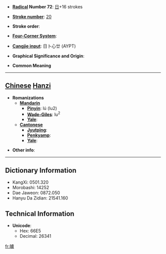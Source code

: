 * '''[[Wiktionary:Chinese radical index| Radical]] Number 72''': [[Wiktionary:Chinese radical index 日|日]]+16 strokes

* '''[[Wiktionary:Chinese total strokes index|Stroke number]]''': [[Wiktionary:Chinese total strokes index 20|20]]

* '''Stroke order''': 

* '''[[Wiktionary:Chinese four corner index|Four-Corner System]]''': 

* '''[[Wiktionary:Chinese Cangjie index|Cangjie input]]''': 日卜心廿 (AYPT)

* '''Graphical Significance and Origin''': 

* '''Common Meaning'''

----

== [[Chinese]] [[Hanzi]] ==

* '''Romanizations'''
** '''[[Mandarin]]'''
*** '''[[Pinyin]]''': lú (lu2)
*** '''[[Wade-Giles]]''': lu<sup>2</sup>
*** '''[[Yale]]''': 
** '''[[Cantonese]]'''
*** '''[[Jyutping]]''':
*** '''[[Penkyamp]]''': 
*** '''[[Yale]]''': 

* '''Other info''': 

----

== Dictionary Information ==

* KangXi: 0501.320
* Morobashi: 14252
* Dae Jaweon: 0872.050
* Hanyu Da Zidian: 21541.160

== Technical Information ==

* '''Unicode''':
** Hex: 66E5
** Decimal: 26341

[[fr:曥]]